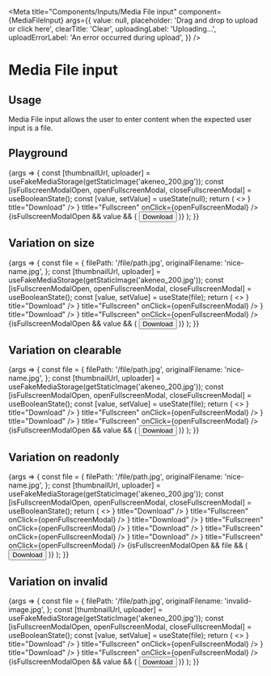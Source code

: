 
<Meta
  title="Components/Inputs/Media File input"
  component={MediaFileInput}
  args={{
    value: null,
    placeholder: 'Drag and drop to upload or click here',
    clearTitle: 'Clear',
    uploadingLabel: 'Uploading...',
    uploadErrorLabel: 'An error occurred during upload',
  }}
/>

# Media File input

## Usage

Media File input allows the user to enter content when the expected user input is a file.

## Playground

<Canvas>
  <Story name="Standard">
    {args => {
      const [thumbnailUrl, uploader] = useFakeMediaStorage(getStaticImage('akeneo_200.jpg'));
      const [isFullscreenModalOpen, openFullscreenModal, closeFullscreenModal] = useBooleanState();
      const [value, setValue] = useState(null);
      return (
        <>
          <MediaFileInput
            {...args}
            value={value}
            onChange={setValue}
            thumbnailUrl={thumbnailUrl}
            onChange={setValue}
            uploader={uploader}
          >
            <IconButton
              href={thumbnailUrl}
              target="_blank"
              download={thumbnailUrl}
              icon={<DownloadIcon />}
              title="Download"
            />
            <IconButton icon={<FullscreenIcon />} title="Fullscreen" onClick={openFullscreenModal} />
          </MediaFileInput>
          {isFullscreenModalOpen && value && (
            <FullscreenPreview title={value.originalFilename} src={thumbnailUrl} onClose={closeFullscreenModal}>
              <Button href={thumbnailUrl} ghost={true} level="tertiary" target="_blank" download={thumbnailUrl}>
                <DownloadIcon /> Download
              </Button>
            </FullscreenPreview>
          )}
        </>
      );
    }}
  </Story>
</Canvas>

<ArgsTable story="Standard" />

## Variation on size

<Canvas>
  <Story name="Size">
    {args => {
      const file = {
        filePath: '/file/path.jpg',
        originalFilename: 'nice-name.jpg',
      };
      const [thumbnailUrl, uploader] = useFakeMediaStorage(getStaticImage('akeneo_200.jpg'));
      const [isFullscreenModalOpen, openFullscreenModal, closeFullscreenModal] = useBooleanState();
      const [value, setValue] = useState(file);
      return (
        <>
          <MediaFileInput {...args} value={value} thumbnailUrl={thumbnailUrl} onChange={setValue} uploader={uploader}>
            <IconButton
              href={thumbnailUrl}
              target="_blank"
              download={thumbnailUrl}
              icon={<DownloadIcon />}
              title="Download"
            />
            <IconButton icon={<FullscreenIcon />} title="Fullscreen" onClick={openFullscreenModal} />
          </MediaFileInput>
          <MediaFileInput
            {...args}
            size="small"
            value={value}
            thumbnailUrl={thumbnailUrl}
            onChange={setValue}
            uploader={uploader}
          >
            <IconButton
              href={thumbnailUrl}
              target="_blank"
              download={thumbnailUrl}
              icon={<DownloadIcon />}
              title="Download"
            />
            <IconButton icon={<FullscreenIcon />} title="Fullscreen" onClick={openFullscreenModal} />
          </MediaFileInput>
          {isFullscreenModalOpen && value && (
            <FullscreenPreview title={value.originalFilename} src={thumbnailUrl} onClose={closeFullscreenModal}>
              <Button href={thumbnailUrl} ghost={true} level="tertiary" target="_blank" download={thumbnailUrl}>
                <DownloadIcon /> Download
              </Button>
            </FullscreenPreview>
          )}
        </>
      );
    }}
  </Story>
</Canvas>

## Variation on clearable

<Canvas>
  <Story name="Clearable">
    {args => {
      const file = {
        filePath: '/file/path.jpg',
        originalFilename: 'nice-name.jpg',
      };
      const [thumbnailUrl, uploader] = useFakeMediaStorage(getStaticImage('akeneo_200.jpg'));
      const [isFullscreenModalOpen, openFullscreenModal, closeFullscreenModal] = useBooleanState();
      const [value, setValue] = useState(file);
      return (
        <>
          <MediaFileInput
            {...args}
            size="small"
            value={value}
            thumbnailUrl={thumbnailUrl}
            onChange={setValue}
            uploader={uploader}
            clearable={true}
          >
            <IconButton
              href={thumbnailUrl}
              target="_blank"
              download={thumbnailUrl}
              icon={<DownloadIcon />}
              title="Download"
            />
            <IconButton icon={<FullscreenIcon />} title="Fullscreen" onClick={openFullscreenModal} />
          </MediaFileInput>
          <MediaFileInput
            {...args}
            size="small"
            value={value}
            thumbnailUrl={thumbnailUrl}
            onChange={setValue}
            uploader={uploader}
            clearable={false}
          >
            <IconButton
              href={thumbnailUrl}
              target="_blank"
              download={thumbnailUrl}
              icon={<DownloadIcon />}
              title="Download"
            />
            <IconButton icon={<FullscreenIcon />} title="Fullscreen" onClick={openFullscreenModal} />
          </MediaFileInput>
          {isFullscreenModalOpen && value && (
            <FullscreenPreview title={value.originalFilename} src={thumbnailUrl} onClose={closeFullscreenModal}>
              <Button href={thumbnailUrl} ghost={true} level="tertiary" target="_blank" download={thumbnailUrl}>
                <DownloadIcon /> Download
              </Button>
            </FullscreenPreview>
          )}
        </>
      );
    }}
  </Story>
</Canvas>

## Variation on readonly

<Canvas>
  <Story name="Read only">
    {args => {
      const file = {
        filePath: '/file/path.jpg',
        originalFilename: 'nice-name.jpg',
      };
      const [thumbnailUrl, uploader] = useFakeMediaStorage(getStaticImage('akeneo_200.jpg'));
      const [isFullscreenModalOpen, openFullscreenModal, closeFullscreenModal] = useBooleanState();
      return (
        <>
          <MediaFileInput {...args} value={null} readOnly uploader={uploader} thumbnailUrl={thumbnailUrl}>
            <IconButton
              href={thumbnailUrl}
              target="_blank"
              download={thumbnailUrl}
              icon={<DownloadIcon />}
              title="Download"
            />
            <IconButton icon={<FullscreenIcon />} title="Fullscreen" onClick={openFullscreenModal} />
          </MediaFileInput>
          <MediaFileInput {...args} value={file} readOnly uploader={uploader} thumbnailUrl={thumbnailUrl}>
            <IconButton
              href={thumbnailUrl}
              target="_blank"
              download={thumbnailUrl}
              icon={<DownloadIcon />}
              title="Download"
            />
            <IconButton icon={<FullscreenIcon />} title="Fullscreen" onClick={openFullscreenModal} />
          </MediaFileInput>
          <MediaFileInput {...args} value={null} size="small" readOnly uploader={uploader} thumbnailUrl={thumbnailUrl}>
            <IconButton
              href={thumbnailUrl}
              target="_blank"
              download={thumbnailUrl}
              icon={<DownloadIcon />}
              title="Download"
            />
            <IconButton icon={<FullscreenIcon />} title="Fullscreen" onClick={openFullscreenModal} />
          </MediaFileInput>
          <MediaFileInput {...args} value={file} size="small" readOnly uploader={uploader} thumbnailUrl={thumbnailUrl}>
            <IconButton
              href={thumbnailUrl}
              target="_blank"
              download={thumbnailUrl}
              icon={<DownloadIcon />}
              title="Download"
            />
            <IconButton icon={<FullscreenIcon />} title="Fullscreen" onClick={openFullscreenModal} />
          </MediaFileInput>
          {isFullscreenModalOpen && file && (
            <FullscreenPreview title={file.originalFilename} src={thumbnailUrl} onClose={closeFullscreenModal}>
              <Button href={thumbnailUrl} ghost={true} level="tertiary" target="_blank" download={thumbnailUrl}>
                <DownloadIcon /> Download
              </Button>
            </FullscreenPreview>
          )}
        </>
      );
    }}
  </Story>
</Canvas>

## Variation on invalid

<Canvas>
  <Story name="Invalid">
    {args => {
      const file = {
        filePath: '/file/path.jpg',
        originalFilename: 'invalid-image.jpg',
      };
      const [thumbnailUrl, uploader] = useFakeMediaStorage(getStaticImage('akeneo_200.jpg'));
      const [isFullscreenModalOpen, openFullscreenModal, closeFullscreenModal] = useBooleanState();
      const [value, setValue] = useState(file);
      return (
        <>
          <MediaFileInput
            {...args}
            value={value}
            thumbnailUrl={thumbnailUrl}
            onChange={setValue}
            uploader={uploader}
            invalid={true}
          >
            <IconButton
              href={thumbnailUrl}
              target="_blank"
              download={thumbnailUrl}
              icon={<DownloadIcon />}
              title="Download"
            />
            <IconButton icon={<FullscreenIcon />} title="Fullscreen" onClick={openFullscreenModal} />
          </MediaFileInput>
          <MediaFileInput
            {...args}
            size="small"
            value={value}
            thumbnailUrl={thumbnailUrl}
            onChange={setValue}
            uploader={uploader}
            invalid={true}
          >
            <IconButton
              href={thumbnailUrl}
              target="_blank"
              download={thumbnailUrl}
              icon={<DownloadIcon />}
              title="Download"
            />
            <IconButton icon={<FullscreenIcon />} title="Fullscreen" onClick={openFullscreenModal} />
          </MediaFileInput>
          {isFullscreenModalOpen && value && (
            <FullscreenPreview title={value.originalFilename} src={thumbnailUrl} onClose={closeFullscreenModal}>
              <Button href={thumbnailUrl} ghost={true} level="tertiary" target="_blank" download={thumbnailUrl}>
                <DownloadIcon /> Download
              </Button>
            </FullscreenPreview>
          )}
        </>
      );
    }}
  </Story>
</Canvas>
